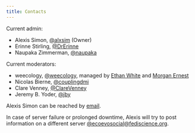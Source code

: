 ```yaml
---
title: Contacts
---
```


Current admin:

* Alexis Simon, [@alxsim](https://ecoevo.social/@alxsim) (Owner)
* Erinne Stirling, [@DrErinne](https://ecoevo.social/@DrErinne)
* Naupaka Zimmerman, [@naupaka](https://ecoevo.social/@naupaka)

Current moderators:

* weecology, [@weecology](https://ecoevo.social/@weecology),
	managed by [Ethan White](https://mastodon.social/@ethanwhite) and [Morgan Ernest](https://mastodon.social/@skmorgane)
* Nicolas Bierne, [@couplingdmi](https://ecoevo.social/@couplingdmi)
* Clare Venney, [@ClareVenney](https://ecoevo.social/@ClareVenney)
* Jeremy B. Yoder, [@jby](https://ecoevo.social/@jby)

Alexis Simon can be reached by [email](mailto:ecoevo.social@gmail.com).

In case of server failure or prolonged downtime,
Alexis will try to post information on a different server [@ecoevosocial@fediscience.org](https://fediscience.org/@ecoevosocial).
